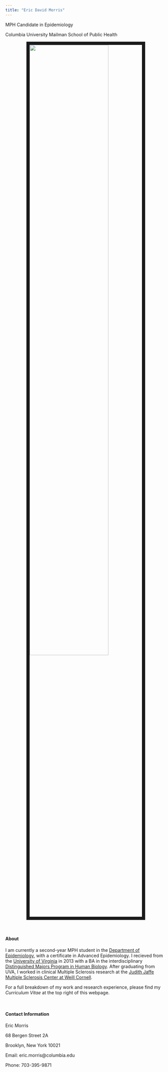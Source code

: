 ```yaml
---
title: "Eric David Morris"
---
```


MPH Candidate in Epidemiology

Columbia University Mailman School of Public Health

<img src="images/itme.jpg" style = "width: 70%; border: 10px solid; display: block; margin-left: auto; margin-right: auto">




<br>

#### About

I am currently a second-year MPH student in the [Department of Epidemiology](https://www.mailman.columbia.edu/become-student/departments/epidemiology), with a certificate in Advanced Epidemiology. I recieved from the [University of Virginia](http://www.virginia.edu/) in 2013 with a BA in the interdisciplinary [Distinguished Majors Program in Human Biology](http://www.virginia.edu/humanbiology/Home_page/home_page.htm). After graduating from UVA, I worked in clinical Multiple Sclerosis research at the [Judith Jaffe Multiple Sclerosis Center at Weill Cornell](http://mscenter.weillcornell.org/). 

For a full breakdown of my work and research experience, please find my *Curriculum Vitae* at the top right of this webpage.  

<br>

#### Contact Information


Eric Morris

68 Bergen Street 2A

Brooklyn, New York 10021

Email: eric.morris@columbia.edu

Phone: 703-395-9871




<link rel="stylesheet" href="academicons/css/academicons.min.css"/>